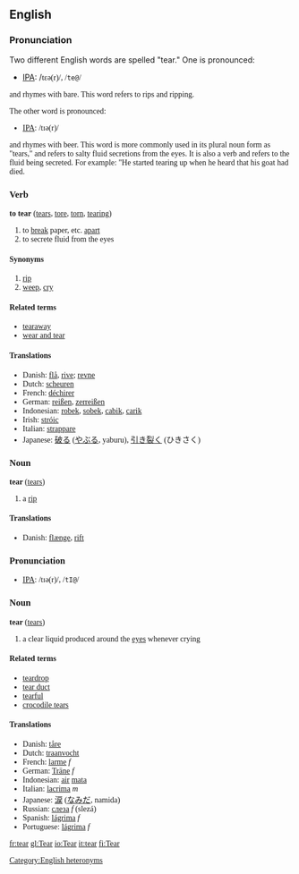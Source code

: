 ==English==
===Pronunciation===
Two different English words are spelled "tear."  One is pronounced:

*[[w:IPA|IPA]]: /<font style="font-family:lucida sans unicode">tɛə(r)/, /<tt>te@</tt>/

and rhymes with bare.  This word refers to rips and ripping.

The other word is pronounced:

*[[IPA]]: /tɪə(r)/

and rhymes with beer.  This word is more commonly used in its plural noun form as "tears," and refers to salty fluid secretions from the eyes.  It is also a verb and refers to the fluid being secreted.  For example: "He started tearing up when he heard that his goat had died.

=== Verb ===
'''to tear''' ([[tears]], [[tore]], [[torn]], [[tearing]])

# to [[break]] paper, etc. [[apart]] 
# to secrete fluid from the eyes

==== Synonyms ====
#[[rip]]
#[[weep]], [[cry]]

==== Related terms ====
*[[tearaway]]
*[[wear and tear]]

==== Translations ====
*Danish: [[flå]], [[rive]]; [[revne]]
*Dutch: [[scheuren]]
*French: [[déchirer]]
*German: [[reißen]], [[zerreißen]]
*Indonesian: [[robek]], [[sobek]], [[cabik]], [[carik]]
*Irish: [[stróic]]
*Italian: [[strappare]]
*Japanese: [[破る]] ([[やぶる]], yaburu), [[引き裂く]] (ひきさく)

===Noun===
'''tear''' ([[tears]])

# a [[rip]]

====Translations====
*Danish: [[flænge]], [[rift]]

===Pronunciation===
*[[w:IPA|IPA]]: /<font style="font-family:lucida sans unicode">tɪə(r)/, /<tt>tI@</tt>/

=== Noun ===
'''tear''' ([[tears]])

# a clear liquid produced around the [[eye]]s whenever crying

====Related terms====
*[[teardrop]]
*[[tear duct]]
*[[tearful]]
*[[crocodile tears]]

==== Translations ====
*Danish: [[tåre]]
*Dutch: [[traanvocht]]
*French: [[larme]] ''f''
*German: [[Träne]] ''f''
*Indonesian: [[air]] [[mata]]
*Italian: [[lacrima]] ''m''
*Japanese: [[涙]] ([[なみだ]], namida)
*Russian: [[слеза]] ''f'' (slezá)
*Spanish: [[lágrima]] ''f''
*Portuguese: [[lágrima]] ''f''

[[Category:English heteronyms]]

[[fr:tear]]
[[gl:Tear]]
[[io:Tear]]
[[it:tear]]
[[fi:Tear]]